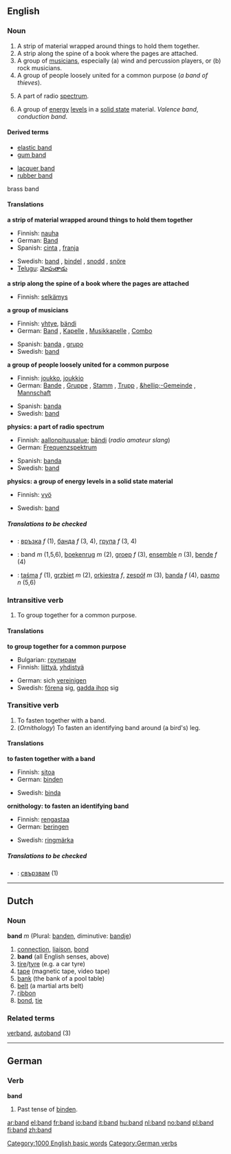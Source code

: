{{see|Band}}
==English==

===Noun===
{{en-noun-reg}}
# A strip of material wrapped around things to hold them together.
# A strip along the spine of a book where the pages are attached.
# A group of [[musician]]s, especially (a) wind and percussion players, or (b) rock musicians.
# A group of people loosely united for a common purpose (''a band of thieves'').
# {{Physics}} A part of radio [[spectrum]].
# {{Physics}} A group of [[energy]] [[level]]s in a [[solid state]] material. ''Valence band'', ''conduction band''.

====Derived terms====
{{top}}
*[[elastic band]]
*[[gum band]]
{{mid}}
*[[lacquer band]]
*[[rubber band]]
{{bottom}}
brass band

====Translations====
'''a strip of material wrapped around things to hold them together'''
{{top}}
*Finnish: [[nauha]] 
*German: [[Band]] {{n}}
*Spanish: [[cinta]] {{f}}, [[franja]] {{f}}
{{mid}}
*Swedish: [[band#Swedish|band]] {{n}}, [[bindel]] {{c}}, [[snodd]] {{c}}, [[snöre]] {{n}}
*[[Telugu]]: [[మోపుతాడు]]
{{bottom}}

'''a strip along the spine of a book where the pages are attached'''
{{top}}
*Finnish: [[selkämys]]
{{mid}}
{{bottom}}

'''a group of musicians'''
{{top}}
*Finnish: [[yhtye]], [[bändi]]
*German: [[Band]] {{f}}, [[Kapelle]] {{f}}, [[Musikkapelle]] {{f}}, [[Combo]] {{f}}
{{mid}}
*Spanish: [[banda]] {{f}}, [[grupo]] {{m}}
*Swedish: [[band#Swedish|band]] {{n}}
{{bottom}}

'''a group of people loosely united for a common purpose'''
{{top}}
*Finnish: [[joukko]], [[joukkio]]
*German: [[Bande]] {{f}}, [[Gruppe]] {{f}}, [[Stamm]] {{m}}, [[Trupp]] {{m}}, [[&hellip;-Gemeinde]] {{f}}, [[Mannschaft]] {{f}}
{{mid}}
*Spanish: [[banda]] {{f}}
*Swedish: [[band#Swedish|band]] {{n}}
{{bottom}}

'''physics: a part of radio spectrum'''
{{top}}
*Finnish: [[aallonpituusalue]]; [[bändi]] (''radio amateur slang'')
*German: [[Frequenzspektrum]] {{n}}
{{mid}}
*Spanish: [[banda]] {{f}}
*Swedish: [[band#Swedish|band]] {{n}}
{{bottom}}

'''physics: a group of energy levels in a solid state material'''
{{top}}
*Finnish: [[vyö]]
{{mid}}
*Swedish: [[band#Swedish|band]] {{n}}
{{bottom}}

=====Translations to be checked=====
{{checktrans}}
*{{ttbc|Bulgarian}}: [[връзка]] ''f'' (1), [[банда]] ''f'' (3, 4), [[група]] ''f'' (3, 4)
*{{ttbc|Dutch}}: band ''m'' (1,5,6), [[boekenrug]] ''m'' (2), [[groep]] ''f'' (3), [[ensemble]] ''n'' (3), [[bende]] ''f'' (4)
*{{ttbc|Polish}}: [[taśma]] ''f'' (1), [[grzbiet]] ''m'' (2), [[orkiestra]] ''f'', [[zespół]] ''m'' (3), [[banda]] ''f'' (4), [[pasmo]] ''n'' (5,6)

===Intransitive verb===
{{en-infl-reg-consonant|band||}}

# To group together for a common purpose.

====Translations====
'''to group together for a common purpose'''
{{top}}
*Bulgarian: [[групирам]]
*Finnish: [[liittyä]], [[yhdistyä]]
{{mid}}
*German: sich [[vereinigen]]
*Swedish: [[förena]] sig, [[gadda ihop]] sig
{{bottom}}

===Transitive verb===
{{en-infl-reg-consonant|band||}}

# To fasten together with a band.
# (''Ornithology'') To fasten an identifying band around (a bird's) leg.

====Translations====
'''to fasten together with a band'''
{{top}}
*Finnish: [[sitoa]]
*German: [[binden]]
{{mid}}
*Swedish: [[binda]]
{{bottom}}

'''ornithology: to fasten an identifying band'''
{{top}}
*Finnish: [[rengastaa]]
*German: [[beringen]]
{{mid}}
*Swedish: [[ringmärka]]
{{bottom}}

=====Translations to be checked=====
{{checktrans}}
*{{ttbc|Bulgarian}}: [[свързвам]] (1)

----

==Dutch==

===Noun===
'''band''' ''m'' (Plural: [[banden]], diminutive: [[bandje]])

#[[connection]], [[liaison]], [[bond]]
# '''band'''  (all English senses, above)
#[[tire]]/[[tyre]] (e.g. a car tyre)
#[[tape]] (magnetic tape, video tape)
#[[bank]] (the bank of a pool table)
#[[belt]] (a martial arts belt)
#[[ribbon]]
#[[bond]], [[tie]] 

===Related terms===
[[verband]], [[autoband]] (3)

----

==German==
===Verb===
'''band'''
# Past tense of [[binden]].

[[Category:1000 English basic words]]
[[Category:German verbs]]

[[ar:band]]
[[el:band]]
[[fr:band]]
[[io:band]]
[[it:band]]
[[hu:band]]
[[nl:band]]
[[no:band]]
[[pl:band]]
[[fi:band]]
[[zh:band]]